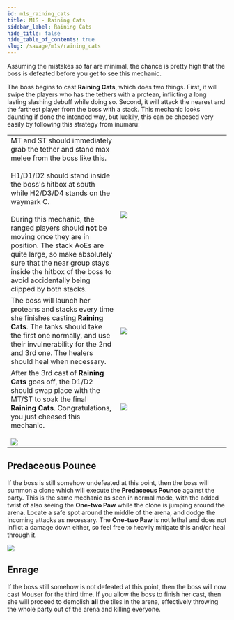 ```yaml
---
id: m1s_raining_cats
title: M1S - Raining Cats
sidebar_label: Raining Cats
hide_title: false
hide_table_of_contents: true
slug: /savage/m1s/raining_cats
---
```


Assuming the mistakes so far are minimal, the chance is pretty high that the boss is defeated before you get to see this mechanic.

The boss begins to cast <strong>Raining Cats</strong>, which does two things. First, it will swipe the players who has the tethers with a protean, inflicting a long lasting slashing debuff while doing so. Second, it will attack the nearest and the farthest player from the boss with a stack. This mechanic looks daunting if done the intended way, but luckily, this can be cheesed very easily by following this strategy from inumaru:

<table width='75%'>
    <tr>
        <td width='50%'>MT and ST should immediately grab the tether and stand max melee from the boss like this. <br /><br />H1/D1/D2 should stand inside the boss's hitbox at south while H2/D3/D4 stands on the waymark C. <br /><br />During this mechanic, the ranged players should <strong>not</strong> be moving once they are in position. The stack AoEs are quite large, so make absolutely sure that the near group stays inside the hitbox of the boss to avoid accidentally being clipped by both stacks.</td>
        <td><img src='https://ffxivkittenassets.z7.web.core.windows.net/m1s/raining_cats_1.png' /></td>
    </tr>
    <tr>
        <td>The boss will launch her proteans and stacks every time she finishes casting <strong>Raining Cats</strong>. The tanks should take the first one normally, and use their invulnerability for the 2nd and 3rd one. The healers should heal when necessary.</td>
        <td><img src='https://ffxivkittenassets.z7.web.core.windows.net/m1s/raining_cats_2.png' /></td>
    </tr>
    <tr>
        <td>After the 3rd cast of <strong>Raining Cats</strong> goes off, the D1/D2 should swap place with the MT/ST to soak the final <strong>Raining Cats</strong>. Congratulations, you just cheesed this mechanic. <br /><br /><img src='https://ffxivkittenassets.z7.web.core.windows.net/m1s/raining_cats.gif' /></td>
        <td><img src='https://ffxivkittenassets.z7.web.core.windows.net/m1s/raining_cats_3.png' /></td>
    </tr>
</table>

## Predaceous Pounce

If the boss is still somehow undefeated at this point, then the boss will summon a clone which will execute the <strong>Predaceous Pounce</strong> against the party. This is the same mechanic as seen in normal mode, with the added twist of also seeing the <strong>One-two Paw</strong> while the clone is jumping around the arena. Locate a safe spot around the middle of the arena, and dodge the incoming attacks as necessary. The <strong>One-two Paw</strong> is not lethal and does not inflict a damage down either, so feel free to heavily mitigate this and/or heal through it.

<img src='https://ffxivkittenassets.z7.web.core.windows.net/m1s/predaceous_pounce.gif' />


## Enrage

If the boss still somehow is not defeated at this point, then the boss will now cast <Enrage>Mouser</Enrage> for the third time. If you allow the boss to finish her cast, then she will proceed to demolish <strong>all</strong> the tiles in the arena, effectively throwing the whole party out of the arena and killing everyone.